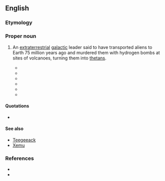 {{also|xenu}}
==English==
{{Wikipedia}}
{{wikiquote}}
{{commonscat}}
{{wikisource|Memorandum Opinion on Religious Technology Center's And Arnaldo Lerma's Motions For Summary Judgment}}

===Etymology===
{{rfe|en}}

===Proper noun===
{{en-proper noun}}

# {{lb|en|Scientology}} An [[extraterrestrial]] [[galactic]] leader said to have transported aliens to Earth 75 million years ago and murdered them with hydrogen bombs at sites of volcanoes, turning them into [[thetan]]s.
#* {{quote-journal
|en
|date=NOV. 23, 1985
|author=Robert Welkos, Joel Sappell
|title=Scientologists Win Major Court Victory Over Defectors, Documents
|journal={{w|Los Angeles Times}}
|issn=0458-3035
|oclc=3638237
|archiveurl=https://web.archive.org/web/20200712052654/https://www.latimes.com/archives/la-xpm-1985-11-23-me-1278-story.html
|archivedate=July 12, 2020
|text=The documents Scott took are a refinement of Hubbard’s account of '''Xemu''', assertedly an evil tyrant who planted the seeds of aberrant behavior in people 75 million years ago.<br>According to documents obtained previously by The Times in Los Angeles Superior Court, Hubbard contends that '''Xemu''' trapped people in a compound of frozen alcohol and glycol and deposited them in 10 volcanoes. '''Xemu''' then dropped nuclear bombs on the volcanoes, according to Hubbard, destroying the people but freeing their spirits, which clustered together and were brainwashed by '''Xemu'''.
|brackets=on}}
#* {{quote-book
|en
|year=1986
|author=Stewart Lamont
|title={{w|Religion Inc.|Religion Inc.: The Church of Scientology}}
|url=https://books.google.com/books?id=9UwwAAAAYAAJ
|location=[[London]]
|publisher={{w|Harrap}}
|ISBN=0-245-54334-1
|OCLC=23079677
|OL=2080316M
|page=50
|text=Seventy-five million years ago there was a galactic confederation consisting of seventy-six planets which had an over-population problem. The head of the confederation was named '''Xenu''' and he resolved that he would entice the entire population of the confederacy to Earth (called Teegeeach) and blow them up.[...]Contacting the BTs is done telepathically and they are then guided back down the time-track to the moment seventy-five million years ago when '''Xenu''' vaporized them, which is known as Incident 2.}}
#* {{quote-book|en|year=2007|author=Una McGovern|title=Chambers Dictionary of the Unexplained|url=http://www.amazon.com/Chambers-Dictionary-Unexplained-Una-McGovern/dp/0550102159|isbn=0550102159|publisher=Chambers|page=607|passage=At the heart of Scientology’s belief system is the story of a galactic dictator called '''Xenu''' who, 76 million years ago, imprisoned the billions of people of the 75 planets of the Galactic Federation in volcanoes on Earth and dropped H-bombs on them. This traumatic event separated the thetans from their bodies. These deeply troubled thetans attach themselves in their millions to humans today; and are responsible for illness, perversion and many of the other problems of the human race. Advanced levels of auditing can help Scientologists to rid themselves of these ‘body thetans’.}}
#* {{quote-book|en|year=2008|author=Michael Streeter|title=Behind Closed Doors: The Power and Influence of Secret Societies|publisher=New Holland Publishers|url=|isbn=|page=219|passage=That incident, the story of '''Xenu''', is an extremely important incident theologically, because it explains why everyone is infested with body thetans here on earth. It is a serious event considered to have happened.}}
#* {{quote-book|en|year=2011|author=Janet Reitman|title=[[w:Inside Scientology: The Story of America's Most Secretive Religion|Inside Scientology: The Story of America's Most Secretive Religion]]|publisher=Houghton Mifflin|url=|isbn=|page=100|passage=More than a few Scientologists read the '''Xenu''' story as “a bizarre science fiction story,” as one former member described it. But fearing they'd be denounced for doubting Hubbard's teachings—to do so would be a thought crime — they held their tongue.}}
#* {{quote-book|en|year=2011|author=Hugh B. Urban|title=[[w:The Church of Scientology: A History of a New Religion|The Church of Scientology: A History of a New Religion]]|publisher=Princeton University Press|url=|isbn=|page=103|passage=A more elaborate version of the '''Xenu'''/Xemu story appears in a lecture attributed to Hubbard from September 1968, also now widely available online.}}

====Quotations====
* {{seemoreCites|en}}

====See also====
* [[Teegeeack]]
* [[Xemu]]

===References===
* {{cite-journal|authorlink=Leonie Brinkema|first=Leonie|last=Brinkema|title=[[s:Memorandum Opinion on Religious Technology Center's And Arnaldo Lerma's Motions For Summary Judgment|Memorandum Opinion on Religious Technology Center's And Arnaldo Lerma's Motions For Summary Judgment]]|url=http://en.wikisource.org/wiki/Memorandum_Opinion_on_Religious_Technology_Center%27s_And_Arnaldo_Lerma%27s_Motions_For_Summary_Judgment|publisher=[[w:United States District Court for the Eastern District of Virginia|United States District Court for the Eastern District of Virginia]]|journal=Religious Technology Center v. Lerma|date=October 4, 1996}}
* {{cite-journal|last=Kent|first=Stephen A.|authorlink=Stephen A. Kent|url=http://www.solitarytrees.net/pubs/skent/creation.htm|journal=Religious Studies and Theology|volume=18|issue=2|date=December 1999|pages=97-126|title=The Creation of 'Religious' Scientology|accessdate=1 February 2012|archiveurl=https://web.archive.org/web/20050208092739/http://solitarytrees.net/pubs/skent/creation.htm|archivedate=8 February 2005}}